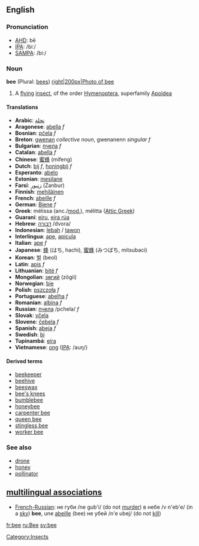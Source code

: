 ==English==
===Pronunciation===
*[[w:AHD|AHD]]: bē
*[[w:IPA|IPA]]: /biː/
*[[w:SAMPA|SAMPA]]: /bi:/

===Noun===
'''bee''' (Plural: [[bees]])
[[image:bee on flower.jpg|right|200px|Photo of bee]]
#A [[fly]]ing [[insect]], of the order [[Hymenoptera]], superfamily [[Apoidea]]

====Translations====
*'''Arabic''': [[نحلة]]
*'''Aragonese''': [[abella]] ''f''
*'''Bosnian''': [[pčela]] ''f''
*'''Breton''': [[gwenan]] ''collective noun'', gwenanenn ''singular f''
*'''Bulgarian''': [[пчела]] ''f''
*'''Catalan''': [[abella]] ''f''
*'''Chinese''': [[蜜蜂]] (mifeng)
*'''Dutch''': [[bij]] ''f'', [[honingbij]] ''f''
*'''Esperanto''': [[abelo]]
*'''Estonian''': [[mesilane]]
*'''Farsi''': [[زنبور]] (Zanbur)
*'''Finnish''': [[mehiläinen]]
*'''French''': [[abeille]] ''f''
*'''German''': [[Biene]] ''f''
*'''Greek''': m&eacute;lissa (anc./[[w:Modern Greek|mod.]]), m&eacute;litta ([[w:Attic Greek|Attic Greek]])
*'''Guaraní''': [[eiru]], [[eira rúa]]
*'''Hebrew''': [[דבורה]] /dvora/
*'''Indonesian''': [[lebah]] / [[tawon]]
*'''Interlingua''': [[ape]], [[apicula]]
*'''Italian''': [[ape]] ''f''
*'''Japanese''': [[蜂]] (はち, hachi), [[蜜蜂]] (みつばち, mitsubaci)
*'''Korean''': [[벌]] (beol)
*'''Latin''': [[:la:apis|apis]] ''f''
*'''Lithuanian''': [[bitė]] ''f''
*'''Mongolian''': [[зөгий]] (z&ouml;gii)
*'''Norwegian''': [[bie]]
*'''Polish''': [[pszczoła]] ''f''
*'''Portuguese''': [[abelha]] ''f''
*'''Romanian''': [[albina]] ''f''
*'''Russian''': [[пчела]] /pchela/ ''f''
*'''Slovak''': [[včela]]
*'''Slovene''': [[čebela]] ''f''
*'''Spanish''': [[abeja]] ''f''
*'''Swedish''': [[bi]]
*'''Tupinambá''': [[eíra]]
*'''Vietnamese''': [[ong]] ([[International Phonetic Alphabet|IPA]]: /auŋ/)

====Derived terms====
*[[beekeeper]]
*[[beehive]]
*[[beeswax]]
*[[bee's knees]]
*[[bumblebee]]
*[[honeybee]]
*[[carpenter bee]]
*[[queen bee]]
*[[stingless bee]]
*[[worker bee]]

===See also===
*[[drone]]
*[[honey]]
*[[pollinator]]
[[Category:Insects]]

==[[multilingual associations]]==
*[[French-Russian]]: не губи /ne gub'i/ (do not [[murder]]) в небе /v n'eb'e/ (in a [[sky]]) '''bee''', une [[abeille]] (bee) не убей /n'e ubej/ (do not [[kill]])

[[fr:bee]]
[[ru:Bee]]
[[sv:bee]]
